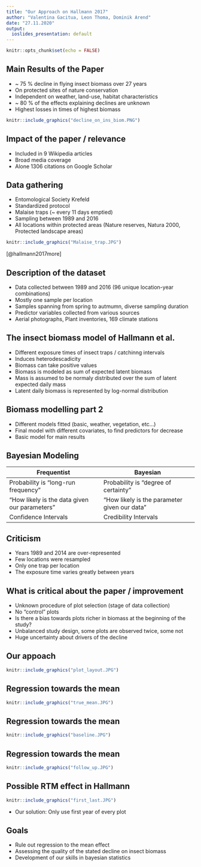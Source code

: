 ```yaml
---
title: "Our Approach on Hallmann 2017"
author: "Valentina Gacitua, Leon Thoma, Dominik Arend"
date: "27.11.2020"
output:
  ioslides_presentation: default
---
```


```r
knitr::opts_chunk$set(echo = FALSE)
```

## Main Results of the Paper
* ~ 75 % decline in flying insect biomass over 27 years
* On protected sites of nature conservation
* Independent on weather, land-use, habitat characteristics
* ~ 80 % of the effects explaining declines are unknown
* Highest losses in times of highest biomass

```r
knitr::include_graphics("decline_on_ins_biom.PNG")
```


## Impact of the paper / relevance
* Included in 9 Wikipedia articles
* Broad media coverage
* Alone 1306 citations on Google Scholar

## Data gathering
* Entomological Society Krefeld
* Standardized protocol
* Malaise traps (~ every 11 days emptied)
* Sampling between 1989 and 2016
* All locations within protected areas (Nature reserves, Natura 2000, Protected landscape areas)

```r
knitr::include_graphics("Malaise_trap.JPG")
```
[@hallmann2017more]

## Description of the dataset
* Data collected between 1989 and 2016 (96 unique location-year combinations)
* Mostly one sample per location
* Samples spanning from spring to autmumn, diverse sampling duration
* Predictor variables collected from various sources
 + Aerial photographs, Plant inventories, 169 climate stations

## The insect biomass model of Hallmann et al.
* Different exposure times of insect traps / catchinng intervals
+ Induces heterodescadicity
* Biomass can take positive values
* Biomass is modeled as sum of expected latent biomass
+ Mass is assumed to be normaly distributed over the sum of latent expected daily mass
+ Latent daily biomass is represented by log-normal distribution

## Biomass modelling part 2
* Different models fitted (basic, weather, vegetation, etc...)
* Final model with different covariates, to find predictors for decrease
* Basic model for main results

## Bayesian Modeling
| Frequentist | Bayesian |
| ---- | ---- |
| Probability is "long-run frequency" | Probability is "degree of certainty" |
| "How likely is the data given our parameters" | "How likely is the parameter given our data" |
| Confidence Intervals | Credibility Intervals |

## Criticism
* Years 1989 and 2014 are over-represented
* Few locations were resampled
* Only one trap per location
* The exposure time varies greatly between years


## What is critical about the paper / improvement
* Unknown procedure of plot selection (stage of data collection)
* No "control" plots
* Is there a bias towards plots richer in biomass at the beginning of the study?
* Unbalanced study design, some plots are observed twice, some not
* Huge uncertainty about drivers of the decline

## Our appoach

```r
knitr::include_graphics("plot_layout.JPG")
```

## Regression towards the mean

```r
knitr::include_graphics("true_mean.JPG")
```

## Regression towards the mean

```r
knitr::include_graphics("baseline.JPG")
```


## Regression towards the mean

```r
knitr::include_graphics("follow_up.JPG")
```

## Possible RTM effect in Hallmann

```r
knitr::include_graphics("first_last.JPG")
```

* Our solution: Only use first year of every plot

## Goals
* Rule out regression to the mean effect
* Assessing the quality of the stated decline on insect biomass
* Development of our skills in bayesian statistics



